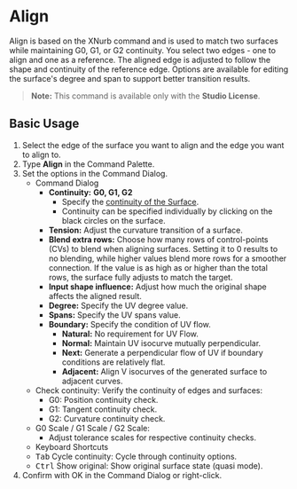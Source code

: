 
# Align

<Reference shortcut="" command="Align" button="" />

Align is based on the XNurb command and is used to match two surfaces while maintaining G0, G1, or G2 continuity. You select two edges - one to align and one as a reference. The aligned edge is adjusted to follow the shape and continuity of the reference edge. Options are available for editing the surface's degree and span to support better transition results.

> **Note:** This command is available only with the **Studio License**.

## Basic Usage

1. Select the edge of the surface you want to align and the edge you want to align to.
2. Type **Align** in the Command Palette.
3. Set the options in the Command Dialog.
    - <Kst>Command Dialog</Kst>
        - **Continuity:** **G0, G1, G2**
            - Specify the [continuity of the Surface](/cad-essentials/continuity-curve-and-surface).
            - Continuity can be specified individually by clicking on the black circles on the surface.
        - **Tension:** Adjust the curvature transition of a surface.
        - **Blend extra rows:** Choose how many rows of control-points (CVs) to blend when aligning surfaces. Setting it to 0 results to no blending, while higher values blend more rows for a smoother connection. If the value is as high as or higher than the total rows, the surface fully adjusts to match the target.
        - **Input shape influence:** Adjust how much the original shape affects the aligned result.
        - **Degree:** Specify the UV degree value.
        - **Spans:** Specify the UV spans value.
        - **Boundary:** Specify the condition of UV flow.
          - **Natural:** No requirement for UV Flow.
          - **Normal:** Maintain UV isocurve mutually perpendicular.
          - **Next:** Generate a perpendicular flow of UV if boundary conditions are relatively flat.
          - **Adjacent:** Align V isocurves of the generated surface to adjacent curves.
     - Check continuity: Verify the continuity of edges and surfaces:
        - G0: Position continuity check.
        - G1: Tangent continuity check.
        - G2: Curvature continuity check.
    - G0 Scale / G1 Scale / G2 Scale:
        - Adjust tolerance scales for respective continuity checks.
    - <Kst>Keyboard Shortcuts</Kst>
    - <kbd>Tab</kbd> Cycle continuity: Cycle through continuity options.
    - <kbd>Ctrl</kbd> Show original: Show original surface state (quasi mode).
4. Confirm with OK in the Command Dialog or right-click.

<VideoPlayer fileName="align"/>